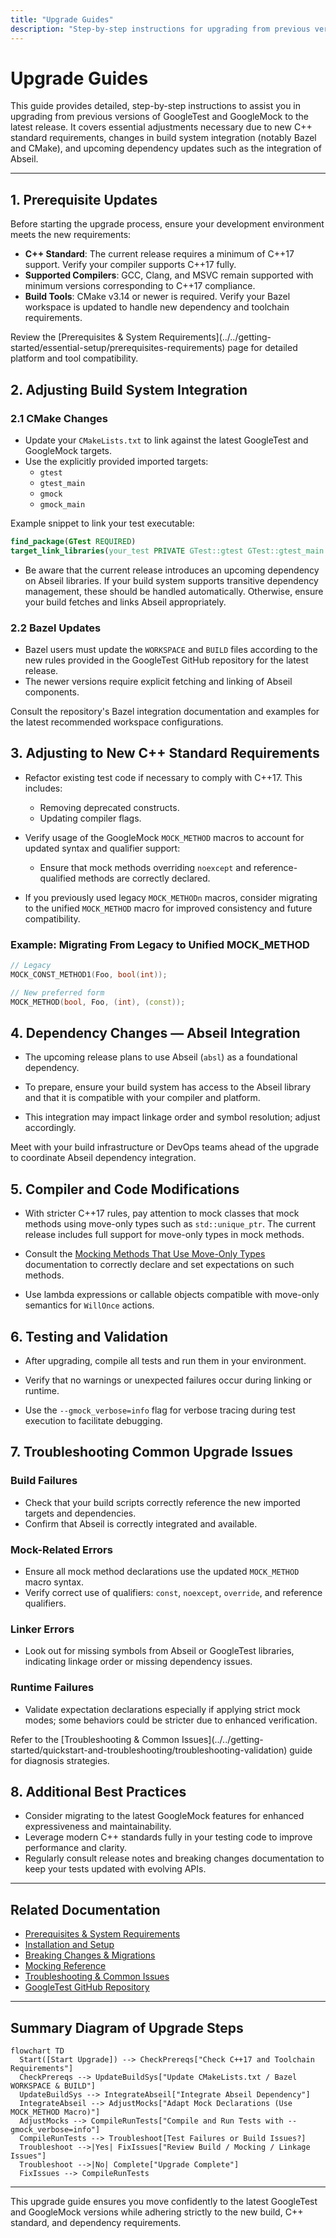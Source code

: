```yaml
---
title: "Upgrade Guides"
description: "Step-by-step instructions for upgrading from previous versions to the current release, including adjustments for new C++ standard requirements, build system integrations (Bazel, CMake), and dependency changes (e.g., upcoming Abseil dependency)."
---
```


# Upgrade Guides

This guide provides detailed, step-by-step instructions to assist you in upgrading from previous versions of GoogleTest and GoogleMock to the latest release. It covers essential adjustments necessary due to new C++ standard requirements, changes in build system integration (notably Bazel and CMake), and upcoming dependency updates such as the integration of Abseil.

---

## 1. Prerequisite Updates

Before starting the upgrade process, ensure your development environment meets the new requirements:

- **C++ Standard**: The current release requires a minimum of C++17 support. Verify your compiler supports C++17 fully.
- **Supported Compilers**: GCC, Clang, and MSVC remain supported with minimum versions corresponding to C++17 compliance.
- **Build Tools**: CMake v3.14 or newer is required. Verify your Bazel workspace is updated to handle new dependency and toolchain requirements.

<Tip>
Review the [Prerequisites & System Requirements](../../getting-started/essential-setup/prerequisites-requirements) page for detailed platform and tool compatibility.
</Tip>


## 2. Adjusting Build System Integration

### 2.1 CMake Changes
- Update your `CMakeLists.txt` to link against the latest GoogleTest and GoogleMock targets.
- Use the explicitly provided imported targets:
  - `gtest`
  - `gtest_main`
  - `gmock`
  - `gmock_main`

Example snippet to link your test executable:

```cmake
find_package(GTest REQUIRED)
target_link_libraries(your_test PRIVATE GTest::gtest GTest::gtest_main GTest::gmock GTest::gmock_main)
```

- Be aware that the current release introduces an upcoming dependency on Abseil libraries. If your build system supports transitive dependency management, these should be handled automatically. Otherwise, ensure your build fetches and links Abseil appropriately.

### 2.2 Bazel Updates
- Bazel users must update the `WORKSPACE` and `BUILD` files according to the new rules provided in the GoogleTest GitHub repository for the latest release.
- The newer versions require explicit fetching and linking of Abseil components.

<Tip>
Consult the repository's Bazel integration documentation and examples for the latest recommended workspace configurations.
</Tip>

## 3. Adjusting to New C++ Standard Requirements

- Refactor existing test code if necessary to comply with C++17. This includes:
  - Removing deprecated constructs.
  - Updating compiler flags.

- Verify usage of the GoogleMock `MOCK_METHOD` macros to account for updated syntax and qualifier support:
  - Ensure that mock methods overriding `noexcept` and reference-qualified methods are correctly declared.

- If you previously used legacy `MOCK_METHODn` macros, consider migrating to the unified `MOCK_METHOD` macro for improved consistency and future compatibility.

### Example: Migrating From Legacy to Unified MOCK_METHOD
```cpp
// Legacy
MOCK_CONST_METHOD1(Foo, bool(int));

// New preferred form
MOCK_METHOD(bool, Foo, (int), (const));
```

## 4. Dependency Changes — Abseil Integration

- The upcoming release plans to use Abseil (`absl`) as a foundational dependency.

- To prepare, ensure your build system has access to the Abseil library and that it is compatible with your compiler and platform.

- This integration may impact linkage order and symbol resolution; adjust accordingly.

<Warning>
Meet with your build infrastructure or DevOps teams ahead of the upgrade to coordinate Abseil dependency integration.
</Warning>

## 5. Compiler and Code Modifications

- With stricter C++17 rules, pay attention to mock classes that mock methods using move-only types such as `std::unique_ptr`. The current release includes full support for move-only types in mock methods.

- Consult the [Mocking Methods That Use Move-Only Types](../../docs/gmock_cook_book.md#Mocking-Methods-That-Use-Move-Only-Types) documentation to correctly declare and set expectations on such methods.

- Use lambda expressions or callable objects compatible with move-only semantics for `WillOnce` actions.

## 6. Testing and Validation

- After upgrading, compile all tests and run them in your environment.

- Verify that no warnings or unexpected failures occur during linking or runtime.

- Use the `--gmock_verbose=info` flag for verbose tracing during test execution to facilitate debugging.

## 7. Troubleshooting Common Upgrade Issues

### Build Failures
- Check that your build scripts correctly reference the new imported targets and dependencies.
- Confirm that Abseil is correctly integrated and available.

### Mock-Related Errors
- Ensure all mock method declarations use the updated `MOCK_METHOD` macro syntax.
- Verify correct use of qualifiers: `const`, `noexcept`, `override`, and reference qualifiers.

### Linker Errors
- Look out for missing symbols from Abseil or GoogleTest libraries, indicating linkage order or missing dependency issues.

### Runtime Failures
- Validate expectation declarations especially if applying strict mock modes; some behaviors could be stricter due to enhanced verification.

<Tip>
Refer to the [Troubleshooting & Common Issues](../../getting-started/quickstart-and-troubleshooting/troubleshooting-validation) guide for diagnosis strategies.
</Tip>

## 8. Additional Best Practices

- Consider migrating to the latest GoogleMock features for enhanced expressiveness and maintainability.
- Leverage modern C++ standards fully in your testing code to improve performance and clarity.
- Regularly consult release notes and breaking changes documentation to keep your tests updated with evolving APIs.

---

## Related Documentation

- [Prerequisites & System Requirements](../../getting-started/essential-setup/prerequisites-requirements)
- [Installation and Setup](../../guides/getting-started/install-and-setup)
- [Breaking Changes & Migrations](../breaking-changes)
- [Mocking Reference](../../docs/reference/mocking)
- [Troubleshooting & Common Issues](../../getting-started/quickstart-and-troubleshooting/troubleshooting-validation)
- [GoogleTest GitHub Repository](https://github.com/google/googletest)

---

## Summary Diagram of Upgrade Steps

```mermaid
flowchart TD
  Start([Start Upgrade]) --> CheckPrereqs["Check C++17 and Toolchain Requirements"]
  CheckPrereqs --> UpdateBuildSys["Update CMakeLists.txt / Bazel WORKSPACE & BUILD"]
  UpdateBuildSys --> IntegrateAbseil["Integrate Abseil Dependency"]
  IntegrateAbseil --> AdjustMocks["Adapt Mock Declarations (Use MOCK_METHOD Macro)"]
  AdjustMocks --> CompileRunTests["Compile and Run Tests with --gmock_verbose=info"]
  CompileRunTests --> Troubleshoot[Test Failures or Build Issues?]
  Troubleshoot -->|Yes| FixIssues["Review Build / Mocking / Linkage Issues"]
  Troubleshoot -->|No| Complete["Upgrade Complete"]
  FixIssues --> CompileRunTests
```

---

This upgrade guide ensures you move confidently to the latest GoogleTest and GoogleMock versions while adhering strictly to the new build, C++ standard, and dependency requirements.